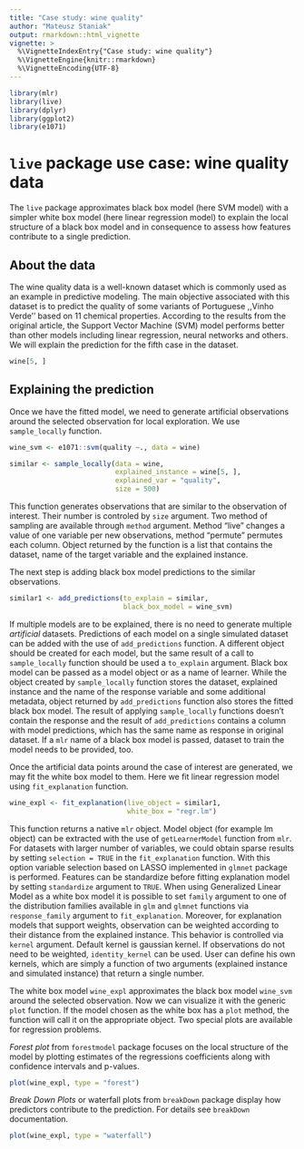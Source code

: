 ```yaml
---
title: "Case study: wine quality"
author: "Mateusz Staniak"
output: rmarkdown::html_vignette
vignette: >
  %\VignetteIndexEntry{"Case study: wine quality"}
  %\VignetteEngine{knitr::rmarkdown}
  %\VignetteEncoding{UTF-8}
---
```


```r
library(mlr)
library(live)
library(dplyr)
library(ggplot2)
library(e1071)
```

# `live` package use case: wine quality data

The `live` package approximates black box model (here SVM model) with a simpler white box model (here linear regression model) to explain the local structure of a black box model and in consequence to assess how features contribute to a single prediction.


## About the data

The wine quality data is a well-known dataset which is commonly used as an example in predictive modeling.
The main objective associated with this dataset is to predict the quality of some variants of Portuguese ,,Vinho Verde'' based on 11 chemical properties.
According to the results from the original article, the Support Vector Machine (SVM) model performs better than other models including linear regression, neural networks and others.
We will explain the prediction for the fifth case in the dataset. 

```r
wine[5, ]
```

## Explaining the prediction

Once we have the fitted model, we need to generate artificial observations around the selected observation for local exploration.
We use `sample_locally` function.

```r
wine_svm <- e1071::svm(quality ~., data = wine)

similar <- sample_locally(data = wine,
                          explained_instance = wine[5, ],
                          explained_var = "quality",
                          size = 500)
```              

This function generates observations that are similar to the observation of interest.
Their number is controled by `size` argument.
Two method of sampling are available through `method` argument.
Method "live" changes a value of one variable per new observations,
method "permute" permutes each column.
Object returned by the function is a list that contains the dataset, name of the target variable and the explained instance.
          
The next step is adding black box model predictions to the similar observations.

```r
similar1 <- add_predictions(to_explain = similar,
                            black_box_model = wine_svm)
```

If multiple models are to be explained, there is no need to generate multiple _artificial_ datasets.
Predictions of each model on a single simulated dataset can be added with the use of `add_predictions` function.
A different object should be created for each model, but the same result of a call to `sample_locally` function should be used a `to_explain` argument.
Black box model can be passed as a model object or as a name of \pkg{mlr} learner.
While the object created by `sample_locally` function stores the dataset, explained instance and the name of the response variable and some additional metadata, object returned by `add_predictions` function also stores the fitted black box model.
The result of applying `sample_locally` functions doesn't contain the response and the result of `add_predictions` contains a column with model predictions, which has the same name as response in original dataset.
If a `mlr` name of a black box model is passed, dataset to train the model needs to be provided, too.

Once the artificial data points around the case of interest are generated, we may fit the white box model to them. Here we fit linear regression model using `fit_explanation` function.

```r
wine_expl <- fit_explanation(live_object = similar1,
                             white_box = "regr.lm")
```


This function returns a native `mlr` object.
Model object (for example lm object) can be extracted with the use of `getLearnerModel` function from `mlr`.
For datasets with larger number of variables, we could obtain sparse results by setting `selection = TRUE` in the `fit_explanation` function. 
With this option variable selection based on LASSO implemented in `glmnet` package is performed.
Features can be standardize before fitting explanation model by setting `standardize` argument to `TRUE`.
When using Generalized Linear Model as a white box model it is possible to set `family` argument to one of the distribution families available in `glm` and `glmnet` functions via `response_family` argument to `fit_explanation`.
Moreover, for explanation models that support weights, observation can be weighted according to their distance from the explained instance. 
This behavior is controlled via `kernel` argument. Default kernel is gaussian kernel.
If observations do not need to be weighted, `identity_kernel` can be used.
User can define his own kernels, which are simply a function of two arguments (explained instance and simulated instance) that return a single number.

The white box model `wine_expl` approximates the black box model `wine_svm` around the selected observation.
Now we can visualize it with the generic `plot` function.
If the model chosen as the white box has a `plot` method, the function will call it on the appropriate object.
Two special plots are available for regression problems.

*Forest plot* from `forestmodel` package focuses on the local structure of the model by plotting estimates of the regressions coefficients along with confidence intervals and p-values.

```r
plot(wine_expl, type = "forest")
```

*Break Down Plots* or waterfall plots from `breakDown` package display how predictors contribute to the prediction. For details see `breakDown` documentation.

```r
plot(wine_expl, type = "waterfall")
```




